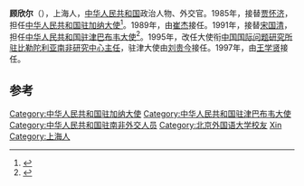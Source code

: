 '''顾欣尔'''（{{bd|1934年||}}），上海人，[[中华人民共和国|中华人民共和国]]政治人物、外交官。1985年，接替[[贾怀济|贾怀济]]，担任[[中国驻加纳大使列表|中华人民共和国驻加纳大使]]<ref>{{cite web|author=中华人民共和国外交部|title=中国驻加纳共和国历任大使|url=http://www.mfa.gov.cn/chn/pds/ziliao/wjrw/2167/2170/t9191.htm|publisher=中华人民共和国外交部|accessdate=2012-03-03}}</ref>。1989年，由[[崔杰_(外交官)|崔杰]]接任。1991年，接替[[宋国清|宋国清]]，担任[[中国驻津巴布韦大使列表|中华人民共和国驻津巴布韦大使]]<ref>{{cite web|author=中华人民共和国外交部|title=中国驻津巴布韦历任大使|url=http://www.mfa.gov.cn/chn/pds/ziliao/wjrw/2167/2170/t9193.htm|publisher=中华人民共和国外交部|accessdate=2012-03-09}}</ref>。1995年，改任大使衔[[中国驻南非大使列表|中国国际问题研究所驻比勒陀利亚南非研究中心主任]]，驻津大使由[[刘贵今|刘贵今]]接任。1997年，由[[王学贤|王学贤]]接任。

== 参考 ==
{{reflist}}
{{start box}}
{{s-dip}}
{{succession box|[[吉佩定|吉佩定]]|[[王学贤|王学贤]]|[[中国驻南非大使列表|中国国际问题研究所驻比勒陀利亚南非研究中心主任]]|1995年12月-1997年9月}}
{{succession box|[[宋国清|宋国清]]|[[刘贵今|刘贵今]]|[[中国驻津巴布韦大使列表|中华人民共和国驻津巴布韦大使]]|1991年11月-1995年11月}}
{{succession box|[[贾怀济|贾怀济]]|[[崔杰_(外交官)|崔杰]]|[[中国驻加纳大使列表|中华人民共和国驻加纳大使]]|1985年10月-1989年1月}}
{{end box}}
{{中华人民共和国官员小作品}}
{{DEFAULTSORT:Gu xiner}}
[[Category:中华人民共和国驻加纳大使|Category:中华人民共和国驻加纳大使]]
[[Category:中华人民共和国驻津巴布韦大使|Category:中华人民共和国驻津巴布韦大使]]
[[Category:中华人民共和国驻南非外交人员|Category:中华人民共和国驻南非外交人员]]
[[Category:北京外国语大学校友|Category:北京外国语大学校友]]
[[Category:顾姓|Xin]]
[[Category:上海人|Category:上海人]]